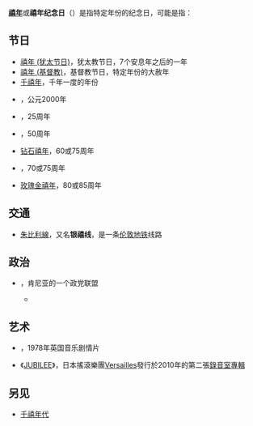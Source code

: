 '''[[禧年|禧年]]'''或'''禧年纪念日'''（{{lang-en|Jubilee}}）是指特定年份的纪念日，可能是指：

==节日==
* [[禧年_(犹太节日)|禧年 (犹太节日)]]，犹太教节日，7个安息年之后的一年
* [[禧年_(基督教)|禧年 (基督教)]]，基督教节日，特定年份的大赦年
* [[千禧年|千禧年]]，千年一度的年份
* {{tsl|en|Great Jubilee|大禧年}}，公元2000年
* {{tsl|en|Silver Jubilee|银禧年}}，25周年
* {{tsl|en|Golden Jubilee|金禧年}}，50周年
* [[钻石禧年|钻石禧年]]，60或75周年
* {{tsl|en|Platinum Jubilee|白金禧年}}，70或75周年
* [[玫瑰金禧年|玫瑰金禧年]]，80或85周年

==交通==
* [[朱比利線|朱比利線]]，又名'''银禧线'''，是一条[[伦敦地铁|伦敦地铁]]线路

==政治==
* {{link-en|银禧联盟|Jubilee Alliance}}，肯尼亚的一个政党联盟
**{{link-en|肯尼亚的银禧政党|Jubilee Party of Kenya}}

==艺术==
* {{tsl|en|Jubilee (1978 film)|庆典 (1978年电影)|庆典}}，1978年英国音乐剧情片
* 《[[JUBILEE|JUBILEE]]》，日本搖滾樂團[[Versailles|Versailles]]發行於2010年的第二張[[錄音室專輯|錄音室專輯]]

==另见==
* [[千禧年代|千禧年代]]

{{消歧义|Cat=二字消歧义}}